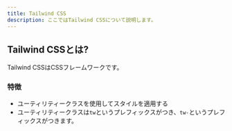 ```yaml
---
title: Tailwind CSS
description: ここではTailwind CSSについて説明します。
---
```


## Tailwind CSSとは?

Tailwind CSSはCSSフレームワークです。

### 特徴

- ユーティリティークラスを使用してスタイルを適用する
- ユーティリティークラスは`tw`というプレフィックスがつき、`tw-`というプレフィックスがつきます。
